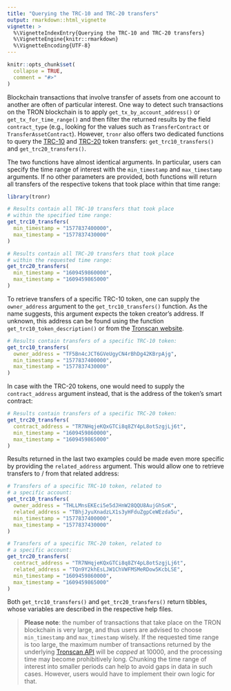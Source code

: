 ```yaml
---
title: "Querying the TRC-10 and TRC-20 transfers"
output: rmarkdown::html_vignette
vignette: >
  %\VignetteIndexEntry{Querying the TRC-10 and TRC-20 transfers}
  %\VignetteEngine{knitr::rmarkdown}
  %\VignetteEncoding{UTF-8}
---
```


```r
knitr::opts_chunk$set(
  collapse = TRUE,
  comment = "#>"
)
```

Blockchain transactions that involve transfer of assets from one account to another are often of particular interest. One way to detect such transactions on the TRON blockchain is to apply `get_tx_by_account_address()` or `get_tx_for_time_range()` and then filter the returned results by the field `contract_type` (e.g., looking for the values such as `TransferContract` or `TransferAssetContract`). However, `tronr` also offers two dedicated functions to query the [TRC-10](https://developers.tron.network/docs/trc10 "TRC-10 tokens") and [TRC-20](https://developers.tron.network/docs/trc20 "TRC-20 tokens") token transfers: `get_trc10_transfers()` and `get_trc20_transfers()`.

The two functions have almost identical arguments. In particular, users can specify the time range of interest with the `min_timestamp` and `max_timestamp` arguments. If no other parameters are provided, both functions will return all transfers of the respective tokens that took place within that time range:

```r
library(tronr)

# Results contain all TRC-10 transfers that took place
# within the specified time range:
get_trc10_transfers(
  min_timestamp = "1577837400000",
  max_timestamp = "1577837430000"
)

# Results contain all TRC-20 transfers that took place
# within the requested time range:
get_trc20_transfers(
  min_timestamp = "1609459860000",
  max_timestamp = "1609459865000"
)
```

To retrieve transfers of a specific TRC-10 token, one can supply the `owner_address` argument to the `get_trc10_transfers()` function. As the name suggests, this argument expects the token creator's address. If unknown, this address can be found using the function `get_trc10_token_description()` or from the [Tronscan website](https://tronscan.org/#/tokens/list).

```r
# Results contain transfers of a specific TRC-10 token:
get_trc10_transfers(
  owner_address = "TF5Bn4cJCT6GVeUgyCN4rBhDg42KBrpAjg",
  min_timestamp = "1577837400000",
  max_timestamp = "1577837430000"
)
```

In case with the TRC-20 tokens, one would need to supply the `contract_address` argument instead, that is the address of the token's smart contract:

```r
# Results contain transfers of a specific TRC-20 token:
get_trc20_transfers(
  contract_address = "TR7NHqjeKQxGTCi8q8ZY4pL8otSzgjLj6t",
  min_timestamp = "1609459860000",
  max_timestamp = "1609459865000"
)
```

Results returned in the last two examples could be made even more specific by providing the `related_address` argument. This would allow one to retrieve transfers to / from that related address:

```r
# Transfers of a specific TRC-10 token, related to
# a specific account:
get_trc10_transfers(
  owner_address = "THLLMnsEKEci5e5dJHnW28QQU8AujGhSoK",
  related_address = "TBhjJyuXnadzLX1s3yHFduZgpCeWEzda5u",
  min_timestamp = "1577837400000",
  max_timestamp = "1577837430000"
)

# Transfers of a specific TRC-20 token, related to
# a specific account:
get_trc20_transfers(
  contract_address = "TR7NHqjeKQxGTCi8q8ZY4pL8otSzgjLj6t",
  related_address = "TQn9Y2khEsLJW1ChVWFMSMeRDow5KcbLSE",
  min_timestamp = "1609459860000",
  max_timestamp = "1609459865000"
)
```

Both `get_trc10_transfers()` and `get_trc20_transfers()` return tibbles, whose variables are described in the respective help files.

> **Please note**: the number of transactions that take place on the TRON blockchain is very large, and thus users are advised to choose `min_timestamp` and `max_timestamp` wisely. If the requested time range is too large, the maximum number of transactions returned by the underlying [Tronscan API](https://github.com/tronscan/tronscan-frontend/blob/master/document/api.md "Tronscan frontend API") will be *capped* at 10000, and the processing time may become prohibitively long. Chunking the time range of interest into smaller periods can help to avoid gaps in data in such cases. However, users would have to implement their own logic for that.
